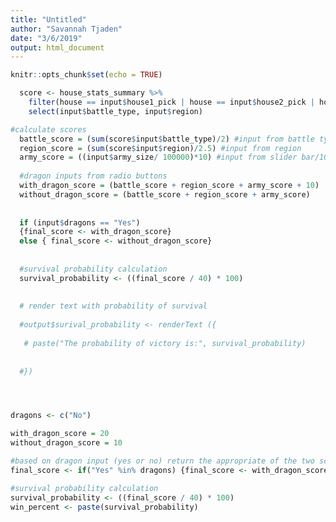 ```yaml
---
title: "Untitled"
author: "Savannah Tjaden"
date: "3/6/2019"
output: html_document
---
```


```r
knitr::opts_chunk$set(echo = TRUE)
```




```r

  score <- house_stats_summary %>% 
    filter(house == input$house1_pick | house == input$house2_pick | house == input$house3_pick) %>% 
    select(input$battle_type, input$region)   

#calculate scores
  battle_score = (sum(score$input$battle_type)/2) #input from battle type
  region_score = (sum(score$input$region)/2.5) #input from region
  army_score = ((input$army_size/ 100000)*10) #input from slider bar/100,000
  
  #dragon inputs from radio buttons
  with_dragon_score = (battle_score + region_score + army_score + 10)
  without_dragon_score = (battle_score + region_score + army_score)
  
  
  if (input$dragons == "Yes") 
  {final_score <- with_dragon_score}
  else { final_score <- without_dragon_score}
  
  
  #survival probability calculation
  survival_probability <- ((final_score / 40) * 100)
  
  
  # render text with probability of survival 
  
  #output$surival_probability <- renderText ({
    
   # paste("The probability of victory is:", survival_probability)
    
    
  #})





```

```r

dragons <- c("No")

with_dragon_score = 20
without_dragon_score = 10

#based on dragon input (yes or no) return the appropriate of the two scores
final_score <- if("Yes" %in% dragons) {final_score <- with_dragon_score} else {final_score <- without_dragon_score}

#survival probability calculation
survival_probability <- ((final_score / 40) * 100)
win_percent <- paste(survival_probability)

```

